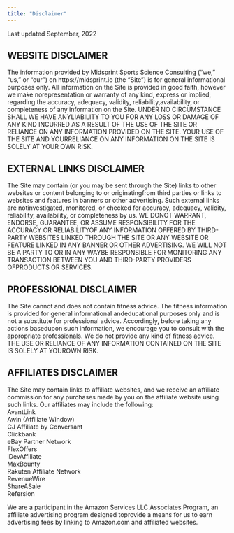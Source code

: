 ---
title: "Disclaimer"
---

Last updated September, 2022

## WEBSITE DISCLAIMER
The information provided by
Midsprint Sports Science Consulting ("we," "us," or "our") on https://midsprint.io (the "Site") is for general informational purposes only. All information on the Site is provided in good faith, however we make norepresentation or warranty of any kind, express or implied, regarding the accuracy, adequacy, validity, reliability,availability, or completeness of any information on the Site. UNDER NO CIRCUMSTANCE SHALL WE HAVE ANYLIABILITY TO YOU FOR ANY LOSS OR DAMAGE OF ANY KIND INCURRED AS A RESULT OF THE USE OF THE SITE OR RELIANCE ON ANY INFORMATION PROVIDED ON THE SITE. YOUR USE OF THE SITE AND YOURRELIANCE ON ANY INFORMATION ON THE SITE IS SOLELY AT YOUR OWN RISK. 

## EXTERNAL LINKS DISCLAIMER 
The Site may contain (or you may be sent through the Site) links to other websites or content belonging to or originatingfrom third parties or links to websites and features in banners or other advertising. Such external links are notinvestigated, monitored, or checked for accuracy, adequacy, validity, reliability, availability, or completeness by us. WE DONOT WARRANT, ENDORSE, GUARANTEE, OR ASSUME RESPONSIBILITY FOR THE ACCURACY OR RELIABILITYOF ANY INFORMATION OFFERED BY THIRD-PARTY WEBSITES LINKED THROUGH THE SITE OR ANY WEBSITE OR FEATURE LINKED IN ANY BANNER OR OTHER ADVERTISING. WE WILL NOT BE A PARTY TO OR IN ANY WAYBE RESPONSIBLE FOR MONITORING ANY TRANSACTION BETWEEN YOU AND THIRD-PARTY PROVIDERS OFPRODUCTS OR SERVICES. 

## PROFESSIONAL DISCLAIMER
The Site cannot and does not contain fitness advice. The fitness information is provided for general informational andeducational purposes only and is not a substitute for professional advice. Accordingly, before taking any actions basedupon such information, we encourage you to consult with the appropriate professionals. We do not provide any kind of fitness advice. THE USE OR RELIANCE OF ANY INFORMATION CONTAINED ON THE SITE IS SOLELY AT YOUROWN RISK.

## AFFILIATES DISCLAIMER
The Site may contain links to affiliate websites, and we receive an affiliate commission for any purchases made by you on the affiliate website using such links. Our affiliates may include the following:    
AvantLink    
Awin (Affiliate Window)    
CJ Affiliate by Conversant    
Clickbank    
eBay Partner Network    
FlexOffers    
iDevAffiliate    
MaxBounty    
Rakuten Affiliate Network    
RevenueWire    
ShareASale    
Refersion    

We are a participant in the Amazon Services LLC Associates Program, an affiliate advertising program designed toprovide a means for us to earn advertising fees by linking to Amazon.com and affiliated websites.